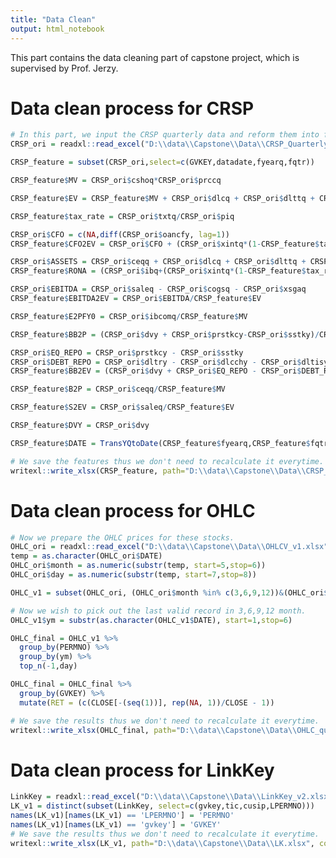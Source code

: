 ---
title: "Data Clean"
output: html_notebook
---

This part contains the data cleaning part of capstone project, which is supervised by Prof. Jerzy.

# Data clean process for CRSP
```{r}
# In this part, we input the CRSP quarterly data and reform them into features.
CRSP_ori = readxl::read_excel("D:\\data\\Capstone\\Data\\CRSP_Quarterly_data.xlsx")

CRSP_feature = subset(CRSP_ori,select=c(GVKEY,datadate,fyearq,fqtr))

CRSP_feature$MV = CRSP_ori$cshoq*CRSP_ori$prccq

CRSP_feature$EV = CRSP_feature$MV + CRSP_ori$dlcq + CRSP_ori$dlttq + CRSP_ori$pstkq - CRSP_ori$cheq

CRSP_feature$tax_rate = CRSP_ori$txtq/CRSP_ori$piq

CRSP_ori$CFO = c(NA,diff(CRSP_ori$oancfy, lag=1))
CRSP_feature$CFO2EV = CRSP_ori$CFO + (CRSP_ori$xintq*(1-CRSP_feature$tax_rate))

CRSP_ori$ASSETS = CRSP_ori$ceqq + CRSP_ori$dlcq + CRSP_ori$dlttq + CRSP_ori$pstkq - CRSP_ori$cheq
CRSP_feature$RONA = (CRSP_ori$ibq+(CRSP_ori$xintq*(1-CRSP_feature$tax_rate)))/CRSP_ori$ASSETS

CRSP_ori$EBITDA = CRSP_ori$saleq - CRSP_ori$cogsq - CRSP_ori$xsgaq
CRSP_feature$EBITDA2EV = CRSP_ori$EBITDA/CRSP_feature$EV

CRSP_feature$E2PFY0 = CRSP_ori$ibcomq/CRSP_feature$MV

CRSP_feature$BB2P = (CRSP_ori$dvy + CRSP_ori$prstkcy-CRSP_ori$sstky)/CRSP_feature$MV

CRSP_ori$EQ_REPO = CRSP_ori$prstkcy - CRSP_ori$sstky
CRSP_ori$DEBT_REPO = CRSP_ori$dltry - CRSP_ori$dlcchy - CRSP_ori$dltisy
CRSP_feature$BB2EV = (CRSP_ori$dvy + CRSP_ori$EQ_REPO - CRSP_ori$DEBT_REPO)/CRSP_feature$EV

CRSP_feature$B2P = CRSP_ori$ceqq/CRSP_feature$MV

CRSP_feature$S2EV = CRSP_ori$saleq/CRSP_feature$EV

CRSP_feature$DVY = CRSP_ori$dvy

CRSP_feature$DATE = TransYQtoDate(CRSP_feature$fyearq,CRSP_feature$fqtr)

# We save the features thus we don't need to recalculate it everytime.
writexl::write_xlsx(CRSP_feature, path="D:\\data\\Capstone\\Data\\CRSP_Features.xlsx", col_names=TRUE)
```
# Data clean process for OHLC
```{r}
# Now we prepare the OHLC prices for these stocks.
OHLC_ori = readxl::read_excel("D:\\data\\Capstone\\Data\\OHLCV_v1.xlsx")
temp = as.character(OHLC_ori$DATE)
OHLC_ori$month = as.numeric(substr(temp, start=5,stop=6))
OHLC_ori$day = as.numeric(substr(temp, start=7,stop=8))

OHLC_v1 = subset(OHLC_ori, (OHLC_ori$month %in% c(3,6,9,12))&(OHLC_ori$day>=28))

# Now we wish to pick out the last valid record in 3,6,9,12 month.
OHLC_v1$ym = substr(as.character(OHLC_v1$DATE), start=1,stop=6)

OHLC_final = OHLC_v1 %>%
  group_by(PERMNO) %>%
  group_by(ym) %>%
  top_n(-1,day)

OHLC_final = OHLC_final %>%
  group_by(GVKEY) %>%
  mutate(RET = (c(CLOSE[-(seq(1))], rep(NA, 1))/CLOSE - 1))

# We save the results thus we don't need to recalculate it everytime.
writexl::write_xlsx(OHLC_final, path="D:\\data\\Capstone\\Data\\OHLC_quarter.xlsx", col_names=TRUE)
```
# Data clean process for LinkKey
```{r}
LinkKey = readxl::read_excel("D:\\data\\Capstone\\Data\\LinkKey_v2.xlsx")
LK_v1 = distinct(subset(LinkKey, select=c(gvkey,tic,cusip,LPERMNO)))
names(LK_v1)[names(LK_v1) == 'LPERMNO'] = 'PERMNO'
names(LK_v1)[names(LK_v1) == 'gvkey'] = 'GVKEY'
# We save the results thus we don't need to recalculate it everytime.
writexl::write_xlsx(LK_v1, path="D:\\data\\Capstone\\Data\\LK.xlsx", col_names=TRUE)
```
